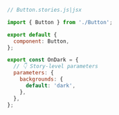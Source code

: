 ```js
// Button.stories.js|jsx

import { Button } from './Button';

export default {
  component: Button,
};

export const OnDark = {
  // 👇 Story-level parameters
  parameters: {
    backgrounds: {
      default: 'dark',
    },
  },
};
```
